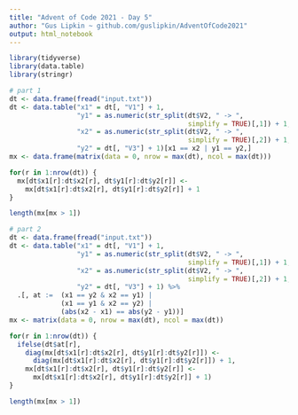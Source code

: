 ```yaml
---
title: "Advent of Code 2021 - Day 5"
author: "Gus Lipkin ~ github.com/guslipkin/AdventOfCode2021"
output: html_notebook
---
```


```r
library(tidyverse)
library(data.table)
library(stringr)
```

```r
# part 1
dt <- data.frame(fread("input.txt"))
dt <- data.table("x1" = dt[, "V1"] + 1,
                 "y1" = as.numeric(str_split(dt$V2, " -> ", 
                                             simplify = TRUE)[,1]) + 1,
                 "x2" = as.numeric(str_split(dt$V2, " -> ", 
                                             simplify = TRUE)[,2]) + 1,
                 "y2" = dt[, "V3"] + 1)[x1 == x2 | y1 == y2,]
mx <- data.frame(matrix(data = 0, nrow = max(dt), ncol = max(dt)))

for(r in 1:nrow(dt)) {
  mx[dt$x1[r]:dt$x2[r], dt$y1[r]:dt$y2[r]] <- 
    mx[dt$x1[r]:dt$x2[r], dt$y1[r]:dt$y2[r]] + 1
}

length(mx[mx > 1])
```

```r
# part 2
dt <- data.frame(fread("input.txt"))
dt <- data.table("x1" = dt[, "V1"] + 1,
                 "y1" = as.numeric(str_split(dt$V2, " -> ", 
                                             simplify = TRUE)[,1]) + 1,
                 "x2" = as.numeric(str_split(dt$V2, " -> ", 
                                             simplify = TRUE)[,2]) + 1,
                 "y2" = dt[, "V3"] + 1) %>%
  .[, at :=  (x1 == y2 & x2 == y1) |
             (x1 == y1 & x2 == y2) | 
             (abs(x2 - x1) == abs(y2 - y1))] 
mx <- matrix(data = 0, nrow = max(dt), ncol = max(dt))

for(r in 1:nrow(dt)) {
  ifelse(dt$at[r],
    diag(mx[dt$x1[r]:dt$x2[r], dt$y1[r]:dt$y2[r]]) <- 
      diag(mx[dt$x1[r]:dt$x2[r], dt$y1[r]:dt$y2[r]]) + 1,
    mx[dt$x1[r]:dt$x2[r], dt$y1[r]:dt$y2[r]] <- 
      mx[dt$x1[r]:dt$x2[r], dt$y1[r]:dt$y2[r]] + 1)
}

length(mx[mx > 1])
```

